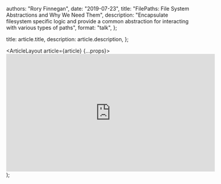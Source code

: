 
  authors: "Rory Finnegan",
  date: "2019-07-23",
  title: "FilePaths: File System Abstractions and Why We Need Them",
  description:
    "Encapsulate filesystem specific logic and provide a common abstraction for interacting with various types of paths",
  format: "talk",
};

  title: article.title,
  description: article.description,
};

  <ArticleLayout article={article} {...props}>
    <Markdown />
    <br />
    <iframe width="560" height="315" src="https://www.youtube-nocookie.com/embed/Ed6LklkKL6c?si=nkYAeeBxwQiU_zfF&amp;start=270" title="YouTube video player" frameBorder="0" allow="accelerometer; autoplay; clipboard-write; encrypted-media; gyroscope; picture-in-picture; web-share" referrerPolicy="strict-origin-when-cross-origin" allowFullScreen></iframe>
  </ArticleLayout>
);
